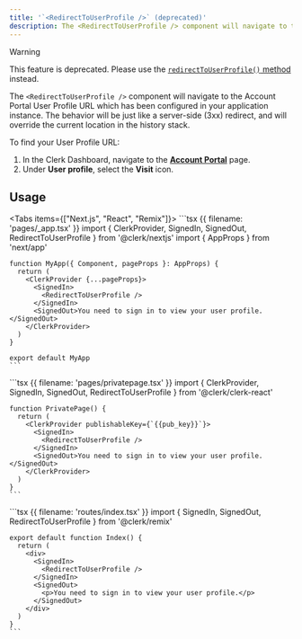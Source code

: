 ```yaml
---
title: '`<RedirectToUserProfile />` (deprecated)'
description: The <RedirectToUserProfile /> component will navigate to the user profile URL which has been configured in your application instance. The behavior will be just like a server-side (3xx) redirect, and will override the current location in the history stack.
---
```


> [!WARNING]
> This feature is deprecated. Please use the [`redirectToUserProfile()` method](/docs/references/javascript/clerk/redirect-methods#redirect-to-user-profile) instead.

The `<RedirectToUserProfile />` component will navigate to the Account Portal User Profile URL which has been configured in your application instance. The behavior will be just like a server-side (3xx) redirect, and will override the current location in the history stack.

To find your User Profile URL:

1. In the Clerk Dashboard, navigate to the [**Account Portal**](https://dashboard.clerk.com/last-active?path=account-portal) page.
1. Under **User profile**, select the **Visit** icon.

## Usage

<Tabs items={["Next.js", "React", "Remix"]}>
  <Tab>
    ```tsx {{ filename: 'pages/_app.tsx' }}
    import { ClerkProvider, SignedIn, SignedOut, RedirectToUserProfile } from '@clerk/nextjs'
    import { AppProps } from 'next/app'

    function MyApp({ Component, pageProps }: AppProps) {
      return (
        <ClerkProvider {...pageProps}>
          <SignedIn>
            <RedirectToUserProfile />
          </SignedIn>
          <SignedOut>You need to sign in to view your user profile.</SignedOut>
        </ClerkProvider>
      )
    }

    export default MyApp
    ```
  </Tab>

  <Tab>
    ```tsx {{ filename: 'pages/privatepage.tsx' }}
    import { ClerkProvider, SignedIn, SignedOut, RedirectToUserProfile } from '@clerk/clerk-react'

    function PrivatePage() {
      return (
        <ClerkProvider publishableKey={`{{pub_key}}`}>
          <SignedIn>
            <RedirectToUserProfile />
          </SignedIn>
          <SignedOut>You need to sign in to view your user profile.</SignedOut>
        </ClerkProvider>
      )
    }
    ```
  </Tab>

  <Tab>
    ```tsx {{ filename: 'routes/index.tsx' }}
    import { SignedIn, SignedOut, RedirectToUserProfile } from '@clerk/remix'

    export default function Index() {
      return (
        <div>
          <SignedIn>
            <RedirectToUserProfile />
          </SignedIn>
          <SignedOut>
            <p>You need to sign in to view your user profile.</p>
          </SignedOut>
        </div>
      )
    }
    ```
  </Tab>
</Tabs>
